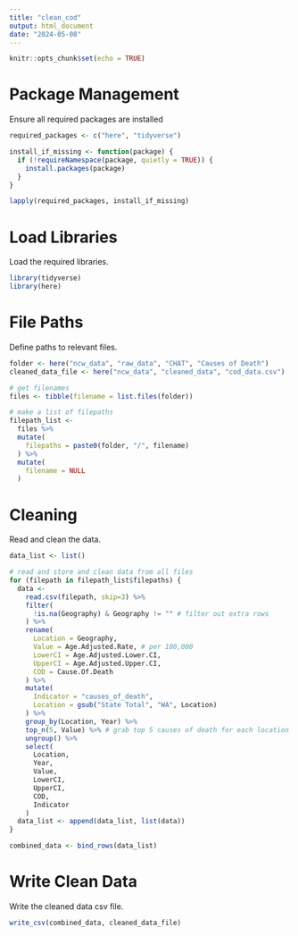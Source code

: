 ```yaml
---
title: "clean_cod"
output: html_document
date: "2024-05-08"
---
```

```r
knitr::opts_chunk$set(echo = TRUE)
```
# Package Management
Ensure all required packages are installed 
```r
required_packages <- c("here", "tidyverse")

install_if_missing <- function(package) {
  if (!requireNamespace(package, quietly = TRUE)) {
    install.packages(package)
  }
}

lapply(required_packages, install_if_missing)
```
# Load Libraries
Load the required libraries. 
```r
library(tidyverse)
library(here)
```
# File Paths
Define paths to relevant files.
```r
folder <- here("ncw_data", "raw_data", "CHAT", "Causes of Death")
cleaned_data_file <- here("ncw_data", "cleaned_data", "cod_data.csv")

# get filenames
files <- tibble(filename = list.files(folder))

# make a list of filepaths
filepath_list <-
  files %>%
  mutate(
    filepaths = paste0(folder, "/", filename)
  ) %>%
  mutate(
    filename = NULL
  )
```
# Cleaning
Read and clean the data.
```r
data_list <- list()

# read and store and clean data from all files 
for (filepath in filepath_list$filepaths) { 
  data <- 
    read.csv(filepath, skip=3) %>%
    filter(
      !is.na(Geography) & Geography != "" # filter out extra rows
    ) %>%
    rename(
      Location = Geography,
      Value = Age.Adjusted.Rate, # per 100,000
      LowerCI = Age.Adjusted.Lower.CI,
      UpperCI = Age.Adjusted.Upper.CI,
      COD = Cause.Of.Death
    ) %>%
    mutate(
      Indicator = "causes_of_death",
      Location = gsub("State Total", "WA", Location)
    ) %>%
    group_by(Location, Year) %>%
    top_n(5, Value) %>% # grab top 5 causes of death for each location and year
    ungroup() %>%
    select(
      Location,
      Year,
      Value,
      LowerCI,
      UpperCI,
      COD,
      Indicator
    )
  data_list <- append(data_list, list(data))
}

combined_data <- bind_rows(data_list)
```
# Write Clean Data
Write the cleaned data csv file.
```r
write_csv(combined_data, cleaned_data_file)
```
